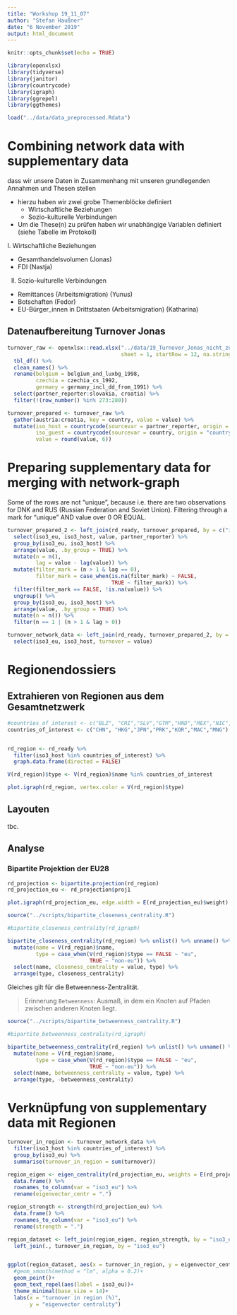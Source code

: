```yaml
---
title: "Workshop 19_11_07"
author: "Stefan Haußner"
date: "6 November 2019"
output: html_document
---
```


```r
knitr::opts_chunk$set(echo = TRUE)
```

```r
library(openxlsx)
library(tidyverse)
library(janitor)
library(countrycode)
library(igraph)
library(ggrepel)
library(ggthemes)
```



```r
load("../data/data_preprocessed.Rdata")
```

# Combining network data with supplementary data

dass wir unsere Daten in Zusammenhang mit unseren grundlegenden Annahmen und Thesen stellen

* hierzu haben wir zwei grobe Themenblöcke definiert
    * Wirtschaftliche Beziehungen
    * Sozio-kulturelle Verbindungen
* Um die These(n) zu prüfen haben wir unabhängige Variablen definiert (siehe Tabelle im Protokoll)

I. Wirtschaftliche Beziehungen

  * Gesamthandelsvolumen (Jonas)
  * FDI (Nastja)
  
II. Sozio-kulturelle Verbindungen

  * Remittances (Arbeitsmigration) (Yunus)
  * Botschaften (Fedor)
  * EU-Bürger_innen in Drittstaaten (Arbeitsmigration) (Katharina)

## Datenaufbereitung Turnover Jonas

```r
turnover_raw <- openxlsx::read.xlsx("../data/19_Turnover_Jonas_nicht_zugeordnet_10-30.xlsx", 
                                    sheet = 1, startRow = 12, na.strings = "not available") %>% 
  tbl_df() %>% 
  clean_names() %>% 
  rename(belgium = belgium_and_luxbg_1998,
         czechia = czechia_cs_1992,
         germany = germany_incl_dd_from_1991) %>% 
  select(partner_reporter:slovakia, croatia) %>% 
  filter(!(row_number() %in% 273:280))

turnover_prepared <- turnover_raw %>% 
  gather(austria:croatia, key = country, value = value) %>% 
  mutate(iso_host = countrycode(sourcevar = partner_reporter, origin = "country.name", "iso3c"),
         iso_guest = countrycode(sourcevar = country, origin = "country.name", "iso3c"),
         value = round(value, 6))
```

# Preparing supplementary data for merging with network-graph

Some of the rows are not "unique", because i.e. there are two observations for DNK and RUS (Russian Federation and Soviet Union). Filtering through a mark for "unique" AND value over 0 OR EQUAL.

```r

turnover_prepared_2 <- left_join(rd_ready, turnover_prepared, by = c("iso3_eu" = "iso_guest", "iso3_host" = "iso_host")) %>% 
  select(iso3_eu, iso3_host, value, partner_reporter) %>%
  group_by(iso3_eu, iso3_host) %>% 
  arrange(value, .by_group = TRUE) %>% 
  mutate(n = n(),
         lag = value - lag(value)) %>% 
  mutate(filter_mark = (n > 1 & lag == 0),
         filter_mark = case_when(is.na(filter_mark) ~ FALSE,
                                 TRUE ~ filter_mark)) %>% 
  filter(filter_mark == FALSE, !is.na(value)) %>% 
  ungroup() %>% 
  group_by(iso3_eu, iso3_host) %>% 
  arrange(value, .by_group = TRUE) %>% 
  mutate(n = n()) %>% 
  filter(n == 1 | (n > 1 & lag > 0))

turnover_network_data <- left_join(rd_ready, turnover_prepared_2, by = c("iso3_eu", "iso3_host")) %>% 
  select(iso3_eu, iso3_host, turnover = value)

```


# Regionendossiers

## Extrahieren von Regionen aus dem Gesamtnetzwerk

```r

#countries_of_interest <- c("BLZ", "CRI","SLV","GTM","HND","MEX","NIC","PAN")
countries_of_interest <- c("CHN", "HKG","JPN","PRK","KOR","MAC","MNG")


rd_region <- rd_ready %>% 
  filter(iso3_host %in% countries_of_interest) %>% 
  graph.data.frame(directed = FALSE)

V(rd_region)$type <- V(rd_region)$name %in% countries_of_interest

plot.igraph(rd_region, vertex.color = V(rd_region)$type)
```

## Layouten

tbc.

## Analyse

### Bipartite Projektion der EU28

```r
rd_projection <- bipartite.projection(rd_region)
rd_projection_eu <- rd_projection$proj1

plot.igraph(rd_projection_eu, edge.width = E(rd_projection_eu)$weight)

```


```r
source("../scripts/bipartite_closeness_centrality.R")

#bipartite_closeness_centrality(rd_igraph)

bipartite_closeness_centrality(rd_region) %>% unlist() %>% unname() %>% round(3) %>% tbl_df() %>% 
  mutate(name = V(rd_region)$name,
         type = case_when(V(rd_region)$type == FALSE ~ "eu",
                          TRUE ~ "non-eu")) %>% 
  select(name, closeness_centrality = value, type) %>%
  arrange(type, closeness_centrality)


```

Gleiches gilt für die Betweenness-Zentralität.

> Erinnerung ```Betweenness```: Ausmaß, in dem ein Knoten auf Pfaden zwischen anderen Knoten liegt.

```r
source("../scripts/bipartite_betweenness_centrality.R")

#bipartite_betweenness_centrality(rd_igraph)

bipartite_betweenness_centrality(rd_region) %>% unlist() %>% unname() %>% round(3) %>% tbl_df %>% 
  mutate(name = V(rd_region)$name,
         type = case_when(V(rd_region)$type == FALSE ~ "eu",
                          TRUE ~ "non-eu")) %>% 
  select(name, betweenness_centrality = value, type) %>%
  arrange(type, -betweenness_centrality)
```


# Verknüpfung von supplementary data mit Regionen

```r
turnover_in_region <- turnover_network_data %>% 
  filter(iso3_host %in% countries_of_interest) %>% 
  group_by(iso3_eu) %>% 
  summarise(turnover_in_region = sum(turnover))

region_eigen <- eigen_centrality(rd_projection_eu, weights = E(rd_projection_eu)$weight)$vector %>% 
  data.frame() %>% 
  rownames_to_column(var = "iso3_eu") %>% 
  rename(eigenvector_centr = ".")

region_strength <- strength(rd_projection_eu) %>% 
  data.frame() %>% 
  rownames_to_column(var = "iso3_eu") %>% 
  rename(strength = ".")

region_dataset <- left_join(region_eigen, region_strength, by = "iso3_eu") %>% 
  left_join(., turnover_in_region, by = "iso3_eu")


ggplot(region_dataset, aes(x = turnover_in_region, y = eigenvector_centr))+
  #geom_smooth(method = "lm", alpha = 0.2)+
  geom_point()+
  geom_text_repel(aes(label = iso3_eu))+
  theme_minimal(base_size = 14)+
  labs(x = "turnover in region (%)",
       y = "eigenvector centrality")
  

```

